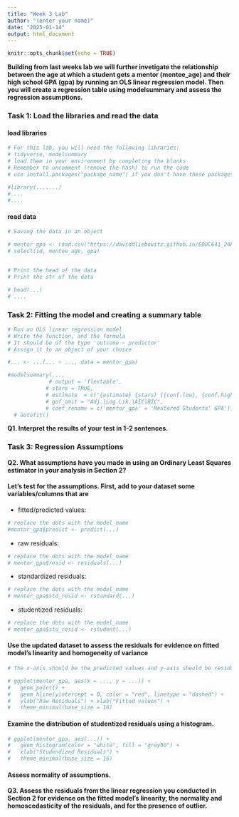 ```yaml
---
title: "Week 3 Lab"
author: "(enter your name)"
date: "2025-01-14"
output: html_document
---
```


```r
knitr::opts_chunk$set(echo = TRUE)
```

**Building from last weeks lab we will further invetigate the relationship between the age at which a student gets a mentor (mentee_age) and their high school GPA (gpa) by running an OLS linear regression model. Then you will create a regression table using modelsummary and assess the regression assumptions.**

### Task 1: Load the libraries and read the data

#### load libraries

```r
# For this lab, you will need the following libraries: 
# tidyverse, modelsummary
# load them in your environment by completing the blanks
# Remember to uncomment (remove the hash) to run the code
# use install.packages("package_name") if you don't have these packages

#library(.......)
#....
#....
```

#### read data 

```r
# Saving the data in an object

# mentor_gpa <- read.csv("https://daviddliebowitz.github.io/EDUC641_24F/data/ah02.csv") %>%
# select(id, mentee_age, gpa)


# Print the head of the data
# Print the str of the data

# head(...)
# ....
```

### Task 2: Fitting the model and creating a summary table

```r
# Run an OLS linear regression model
# Write the function, and the formula
# It should be of the type 'outcome ~ predictor'
# Assign it to an object of your choice

#... <- ...(... ~ ..., data = mentor_gpa)

#modelsummary(...,
             # output = 'flextable',
            # stars = TRUE,
            # estimate  = c("{estimate} {stars} [{conf.low}, {conf.high}]"),
            # gof_omit = "Adj.|Log.Lik.|AIC|BIC",
            # coef_rename = c('mentor_gpa' = 'Mentored Students' GPA')) %>% 
  # autofit()

```

**Q1. Interpret the results of your test in 1-2 sentences.**

*<Enter answer here>*

### Task 3: Regression Assumptions

**Q2. What assumptions have you made in using an Ordinary Least Squares estimator in your analysis in Section 2?**

*<Enter answer here>*

#### Let's test for the assumptions. First, add to your dataset some variables/columns that are

 - fitted/predicted values:
 
```r
# replace the dots with the model_name
#mentor_gpa$predict <- predict(...)
```
 
 - raw residuals:
 
```r
# replace the dots with the model_name
# mentor_gpa$resid <- residuals(...)
```
 
 - standardized residuals:
 
```r
# replace the dots with the model_name
# mentor_gpa$std_resid <- rstandard(...)
```
 
  - studentized residuals:
 
```r
# replace the dots with the model_name
# mentor_gpa$stu_resid <- rstudent(...)
```

#### Use the updated dataset to assess the residuals for evidence on fitted model’s linearity and homogeneity of variance

```r
# The x-axis should be the predicted values and y-axis should be residuals

# ggplot(mentor_gpa, aes(x = ..., y = ...)) +
#   geom_point() +
#   geom_hline(yintercept = 0, color = "red", linetype = "dashed") +
#   ylab("Raw Residuals") + xlab("Fitted values") +
#   theme_minimal(base_size = 16)
```

#### Examine the distribution of studentized residuals using a histogram.


```r
# ggplot(mentor_gpa, aes(...)) +
#   geom_histogram(color = "white", fill = "grey50") +
#   xlab("Studendized Residuals") +
#   theme_minimal(base_size = 16)
```

#### Assess normality of assumptions. 

**Q3.  Assess the residuals from the linear regression you conducted in Section 2 for evidence on the fitted model’s linearity, the normality and homoscedasticity of the residuals, and for the presence of outlier.**

*<Enter answer here>*




